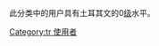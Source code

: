 此分类中的用户具有土耳其文的0[[Wikipedia:巴別#開始使用巴別語言模板|级]]水平。
{{Commonscat|User tr-0}}

[[Category:tr_使用者|Category:tr 使用者]]